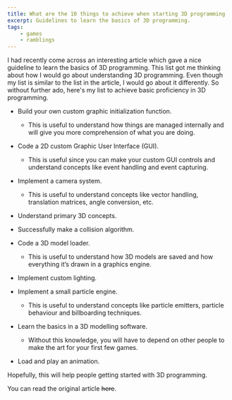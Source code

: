 ```yaml
---
title: What are the 10 things to achieve when starting 3D programming
excerpt: Guidelines to learn the basics of 3D programming.
tags:
    - games
    - ramblings
---
```


I had recently come across an interesting article which gave a nice guideline to learn the basics of 3D programming.
This list got me thinking about how I would go about understanding 3D programming. Even though my list is similar to the
list in the article, I would go about it differently. So without further ado, here's my list to achieve basic
proficiency in 3D programming.

-   Build your own custom graphic initialization function.

    -   This is useful to understand how things are managed internally and will give you more comprehension of what you
        are doing.

-   Code a 2D custom Graphic User Interface (GUI).

    -   This is useful since you can make your custom GUI controls and understand concepts like event handling and event
        capturing.

-   Implement a camera system.

    -   This is useful to understand concepts like vector handling, translation matrices, angle conversion, etc.

-   Understand primary 3D concepts.

-   Successfully make a collision algorithm.

-   Code a 3D model loader.

    -   This is useful to understand how 3D models are saved and how everything it’s drawn in a graphics engine.

-   Implement custom lighting.

-   Implement a small particle engine.

    -   This is useful to understand concepts like particle emitters, particle behaviour and billboarding techniques.

-   Learn the basics in a 3D modelling software.

    -   Without this knowledge, you will have to depend on other people to make the art for your first few games.

-   Load and play an animation.

Hopefully, this will help people getting started with 3D programming.

You can read the original article ~~here~~.
